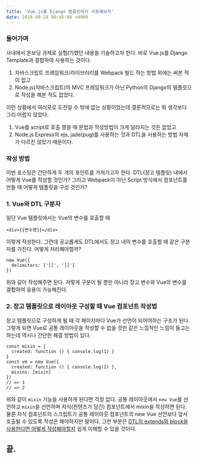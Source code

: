 ```yaml
---
title: 'Vue.js를 Django 템플릿에서 사용해보자'
date: 2018-09-24 00:45:00 +0900
---
```


### 들어가며

사내에서 온보딩 과제로 실험(?)했던 내용을 기술하고자 한다.
바로 Vue.js를 Django Template과 결합하여 사용하는 것이다.

1. 자바스크립트 프레임워크/라이브러리를 Webpack 빌드 하는 방법 외에는 써본 적이 없고
2. Node.js(자바스크립트)의 MVC 프레임워크가 아닌 Python의 Django의 템플릿으로 작성을 해본 적도 없었다.

이런 상황에서 여러모로 도전일 수 밖에 없는 상황이었는데 결론적으로는 뭐 생각보다 그리 어렵지 않았다.

1. Vue를 script로 호출 했을 때 문법과 작성방법이 크게 달라지는 것은 없었고
2. Node.js Express의 ejs, jade(pug)를 사용하는 것과 DTL을 사용하는 방법 자체가 다르진 않았기 때문이다.

### 작성 방법

이번 포스팅은 간단하게 두 개의 포인트를 가져가고자 한다.
DTL(장고 템플릿) 내에서 어떻게 Vue를 작성할 것인가?
그리고 Webpack이 아닌 Script 방식에서 컴포넌트를 만들 때 어떻게 템플릿을 구성 것인가?

### 1. Vue와 DTL 구분자

일단 Vue 템플릿에서는 Vue의 변수를 호출할 때

```
<div>{{변수명}}</div>
```

이렇게 작성한다.
그런데 공교롭게도 DTL에서도 장고 내의 변수를 호출할 때 같은 구분자를 가진다.
어떻게 처리해야할까?

```
new Vue({
  delimiters: ['[[', ']]']
})
```

위와 같이 작성해주면 된다. 저렇게 구분이 될 뿐만 아니라 장고 변수와 Vue의 변수를 결합하여 응용이 가능해진다.

### 2. 장고 템플릿으로 레이아웃 구성할 때 Vue 컴포넌트 작성법

장고 템플릿으로 구성하게 될 때 각 페이지마다 Vue가 선언이 되어야하는 구조가 된다.
그렇게 되면 Vue로 공통 레이아웃을 작성할 수 없을 것만 같은 느낌적인 느낌이 들고는 하는데 역시나 간단한 해결 방법이 있다.

```
const mixin = {
  created: function () { console.log(1) }
}
const vm = new Vue({
  created: function () { console.log(2) },
  mixins: [mixin]
})
// => 1
// => 2
```

위와 같이 `mixin` 기능을 사용하게 된다면 걱정 없다.
공통 레이아웃에서 `new Vue`를 선언하고 `mixin`을 선언하며 자식(컨텐츠가 담긴) 컴포넌트에서 mixin을 작성하면 된다.
물론 자식 컴포넌트의 스크립트가 공통 레이아웃 컴포넌트의 new Vue 선언보다 앞서 호출될 수 있도록 작성은 해야하지만 말이다.
그런 부분은 [DTL의 extends와 block을 사용한다면 어떻게 작성해야할지](https://docs.djangoproject.com/en/2.1/ref/templates/language/) 쉽게 이해할 수 있을 것이다.

## 끝.
